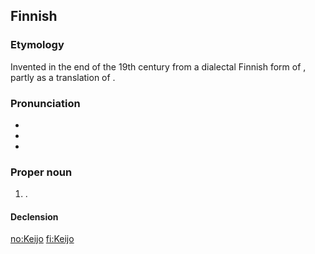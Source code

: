 ==Finnish==

===Etymology===
Invented in the end of the 19th century from a dialectal Finnish form of {{term|keiju||elf|lang=fi}}, partly as a translation of {{etyl|sv|fi}} {{term|Alf}}.

===Pronunciation===
* {{IPA|lang=fi|[ˈkeijːo]}}
* {{rhymes|eijːo|lang=fi}}
* {{hyphenation|Kei|jo}}

===Proper noun===
{{head|fi|proper noun}}

# {{given name|male|lang=fi}}.

====Declension====
{{fi-decl-valo|Keij}}

[[no:Keijo]]
[[fi:Keijo]]